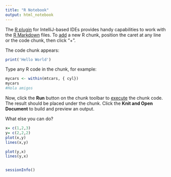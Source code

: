 ```yaml
---
title: "R Notebook"
output: html_notebook
---
```


The [R plugin](https://www.jetbrains.com/help/pycharm/r-plugin-support.html) for IntelliJ-based IDEs provides
handy capabilities to work with the [R Markdown](https://www.jetbrains.com/help/pycharm/r-markdown.html) files.
To [add](https://www.jetbrains.com/help/pycharm/r-markdown.html#add-code-chunk) a new R chunk,
position the caret at any line or the code chunk, then click "+".

The code chunk appears:
```r
print('Hello World')
```

Type any R code in the chunk, for example:
```r
mycars <- within(mtcars, { cyl})
mycars
#Hola amigos
```

Now, click the **Run** button on the chunk toolbar to [execute](https://www.jetbrains.com/help/pycharm/r-markdown.html#run-r-code) the chunk code. The result should be placed under the chunk.
Click the **Knit and Open Document** to build and preview an output.

What else you can do?
```r
x= c(1,2,3)
y= c(2,2,2)
plot(x,y)
lines(x,y)
```
```r
plot(y,x)
lines(y,x)
```

```r
```

```r
sessionInfo()
```
